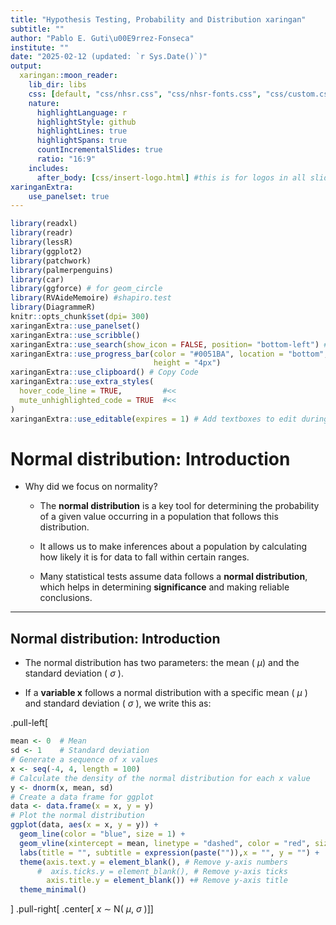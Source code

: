 ```yaml
---
title: "Hypothesis Testing, Probability and Distribution xaringan"
subtitle: ""
author: "Pablo E. Guti\u00E9rrez-Fonseca"
institute: ""
date: "2025-02-12 (updated: `r Sys.Date()`)"
output:
  xaringan::moon_reader:
    lib_dir: libs
    css: [default, "css/nhsr.css", "css/nhsr-fonts.css", "css/custom.css"]
    nature:
      highlightLanguage: r
      highlightStyle: github
      highlightLines: true
      highlightSpans: true 
      countIncrementalSlides: true
      ratio: "16:9"
    includes:
      after_body: [css/insert-logo.html] #this is for logos in all slides
xaringanExtra:
    use_panelset: true
---
```


```r
library(readxl)
library(readr)
library(lessR)
library(ggplot2)
library(patchwork)
library(palmerpenguins)
library(car)
library(ggforce) # for geom_circle
library(RVAideMemoire) #shapiro.test
library(DiagrammeR)
knitr::opts_chunk$set(dpi= 300)
xaringanExtra::use_panelset()
xaringanExtra::use_scribble()
xaringanExtra::use_search(show_icon = FALSE, position= "bottom-left") # Search
xaringanExtra::use_progress_bar(color = "#0051BA", location = "bottom", 
                                height = "4px")
xaringanExtra::use_clipboard() # Copy Code 
xaringanExtra::use_extra_styles(
  hover_code_line = TRUE,         #<<
  mute_unhighlighted_code = TRUE  #<<
)
xaringanExtra::use_editable(expires = 1) # Add textboxes to edit during presentation
```


# Normal distribution: Introduction
- Why did we focus on normality?

  - The **normal distribution** is a key tool for determining the probability of a given value occurring in a population that follows this distribution.

  - It allows us to make inferences about a population by calculating how likely it is for data to fall within certain ranges.

  - Many statistical tests assume data follows a **normal distribution**, which helps in determining **significance** and making reliable conclusions.

---
## Normal distribution: Introduction
- The normal distribution has two parameters: the mean ( $\mu$) and the standard deviation ( $\sigma$ ).

- If a **variable x** follows a normal distribution with a specific mean ( $\mu$ ) and standard deviation ( $\sigma$ ), we write this as:

.pull-left[
```r
mean <- 0  # Mean 
sd <- 1    # Standard deviation 
# Generate a sequence of x values
x <- seq(-4, 4, length = 100)
# Calculate the density of the normal distribution for each x value
y <- dnorm(x, mean, sd)
# Create a data frame for ggplot
data <- data.frame(x = x, y = y)
# Plot the normal distribution
ggplot(data, aes(x = x, y = y)) +
  geom_line(color = "blue", size = 1) +
  geom_vline(xintercept = mean, linetype = "dashed", color = "red", size = 1) +
  labs(title = "", subtitle = expression(paste("")),x = "", y = "") +
  theme(axis.text.y = element_blank(), # Remove y-axis numbers
      #  axis.ticks.y = element_blank(), # Remove y-axis ticks
        axis.title.y = element_blank()) +# Remove y-axis title
  theme_minimal()
```
] 
.pull-right[
.center[
$x$ $\sim$ N( $\mu$, $\sigma$ )
]]
